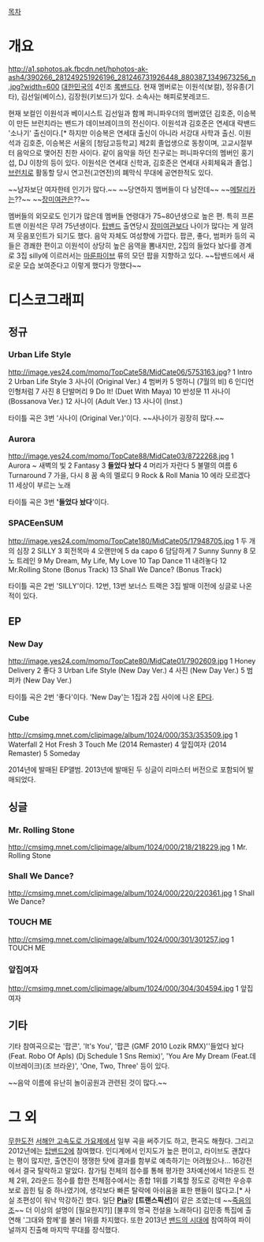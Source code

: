 [[목차]]
= 개요 =
http://a1.sphotos.ak.fbcdn.net/hphotos-ak-ash4/390266_281249251926196_281246731926448_880387_1349673256_n.jpg?width=600
[[대한민국]]의 4인조 [[록밴드]]다. 현재 멤버로는 이원석(보컬), 정유종(기타), 김선일(베이스), 김장원(키보드)가 있다. 소속사는 해피로봇레코드. 

현재 보컬인 이원석과 베이시스트 김선일과 함께 퍼니파우더의 멤버였던 김호준, 이승복이 만든 브런치라는 밴드가 데이브레이크의 전신이다. 이원석과 김호준은 연세대 락밴드 '소나기' 출신이다.[* 하지만 이승복은 연세대 출신이 아니라 서강대 사학과 출신. 이원석과 김호준, 이승복은 서울의 [청담고등학교] 제2회 졸업생으로 동창이며, 고교시절부터 음악으로 맺어진 친한 사이다. 같이 음악을 하던 친구로는 퍼니파우더의 멤버인 홍기섭, DJ 이창의 등이 있다. 이원석은 연세대 신학과, 김호준은 연세대 사회체육과 졸업.] [[브런치]]로 활동할 당시 연고전(고연전)의 폐막식 무대에 공연한적도 있다. 

~~남자보단 여자한테 인기가 많다.~~ ~~당연하지 멤버들이 다 남잔데~~ ~~[[메탈리카]]는??~~ ~~[[장미여관]]은??~~

멤버들의 외모로도 인기가 많은데 멤버들 연령대가 75~80년생으로 높은 편. 특히 프론트맨 이원석은 무려 75년생이다. [[탑밴드]] 출연당시 [[장미여관]]보다 나이가 많다는 게 알려져 웃음포인트가 되기도 했다.
음악 자체도 여성향에 가깝다. 팝콘, 좋다, 범퍼카 등의 곡들은 경쾌한 편이고 이원석이 상당히 높은 음역을 뽐내지만, 2집의 들었다 놨다를 경계로 3집 silly에 이르러서는 [[마룬파이브]] 류의 모던 팝을 지향하고 있다. ~~탑밴드에서 새로운 모습 보여준다고 이렇게 했다가 망했다~~

= 디스코그래피 = 
== 정규 ==
=== Urban Life Style === 
http://image.yes24.com/momo/TopCate58/MidCate06/5753163.jpg?
1 Intro
2 Urban Life Style
3 사나이 (Original Ver.)
4 범버카
5 멍하니 (7월의 비)
6 인디언 인형처럼
7 사진
8 단발머리
9 Do It! (Duet With Maya)
10 반성문	
11 사나이 (Bossanova Ver.)
12 사나이 (Adult Ver.)
13 사나이 (Inst.)

타이틀 곡은 3번 '사나이 (Original Ver.)'이다.
~~사나이가 굉장히 많다.~~
=== Aurora ===
http://image.yes24.com/momo/TopCate88/MidCate03/8722268.jpg
1 Aurora ~ 새벽의 빛
2 Fantasy
3 '''들었다 놨다'''
4 머리가 자란다
5 불멸의 여름
6 Turnaround
7 가을, 다시
8 꿈 속의 멜로디
9 Rock & Roll Mania
10 에라 모르겠다
11 세상이 부르는 노래

타이틀 곡은 3번 ''''들었다 놨다''''이다. 
=== SPACEenSUM ===
http://image.yes24.com/momo/TopCate180/MidCate05/17948705.jpg
1 두 개의 심장
2 SILLY
3 회전목마
4 오랜만에
5 da capo
6 담담하게
7 Sunny Sunny
8 모노 트레인
9 My Dream, My Life, My Love
10 Tap Dance 
11 내려놓다
12 Mr.Rolling Stone (Bonus Track)
13 Shall We Dance? (Bonus Track)

타이틀 곡은 2번 'SILLY'이다. 
12번, 13번 보너스 트랙은 3집 발매 이전에 싱글로 나온 적이 있다. 

== EP ==
=== New Day ===
http://image.yes24.com/momo/TopCate80/MidCate01/7902609.jpg
1 Honey Delivery
2 좋다
3 Urban Life Style (New Day Ver.)
4 사진 (New Day Ver.)
5 범퍼카 (New Day Ver.)

타이틀 곡은 2번 '좋다'이다. 
'New Day'는 1집과 2집 사이에 나온 [[EP]]다.

=== Cube ===
http://cmsimg.mnet.com/clipimage/album/1024/000/353/353509.jpg
1 Waterfall
2 Hot Fresh
3 Touch Me (2014 Remaster)
4 앞집여자 (2014 Remaster)
5 Someday

2014년에 발매된 EP앨범. 2013년에 발매된 두 싱글이 리마스터 버전으로 포함되어 발매되었다.


== 싱글 ==
=== Mr. Rolling Stone ===
http://cmsimg.mnet.com/clipimage/album/1024/000/218/218229.jpg
1 Mr. Rolling Stone

=== Shall We Dance? ===
http://cmsimg.mnet.com/clipimage/album/1024/000/220/220361.jpg
1 Shall We Dance?

=== TOUCH ME ===
http://cmsimg.mnet.com/clipimage/album/1024/000/301/301257.jpg
1 TOUCH ME

=== 앞집여자 ===
http://cmsimg.mnet.com/clipimage/album/1024/000/304/304594.jpg
1 앞집여자



== 기타 ==
기타 참여곡으로는 '팝콘', 'It's You', '팝콘 (GMF 2010 Lozik RMX)''들었다 놨다 (Feat. Robo Of Apls) (Dj Schedule 1 Sns Remix)', 'You Are My Dream (Feat.데이브레이크)(조 브라운)', 'One, Two, Three' 등이 있다. 

~~음악 이름에 유난히 놀이공원과 관련된 것이 많다.~~

= 그 외 =
[[무한도전]] [[서해안 고속도로 가요제]]에서 일부 곡을 써주기도 하고, 편곡도 해줬다.
그리고 2012년에는 [[탑밴드2]]에 참여했다. 인디계에서 인지도가 높은 편이고, 라이브도 괜찮다는 평이 많지만, 출연진이 쟁쟁한 탓에 결과를 함부로 예측하기는 어려웠으나... 16강전에서 결국 탈락하고 말았다. 참가팀 전체의 점수를 통해 평가한 3차예선에서 1라운드 전체 2위, 2라운드 점수를 합한 전체점수에서는 종합 1위를 기록할 정도로 강력한 우승후보로 꼽힌 팀 중 하나였기에, 생각보다 빠른 탈락에 아쉬움을 표한 팬들이 많다고.[* 사실 조편성이 워낙 막강하긴 했다. 일단 '''[[Pia]]'''랑 '''[트랜스픽션]'''이 같은 조였는데 ~~[[죽음의 조]]~~ 더 이상의 설명이 [필요한지?]]
[불후의 명곡 전설을 노래하다] 김민종 특집에 출연해 '그대와 함께'를 불러 1위를 차지했다.
또한 2013년 [[밴드의 시대]]에 참여하여 파이널까지 진출해 마지막 무대를 장식했다.


